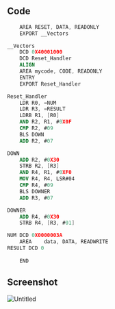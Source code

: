 ## Code

```nasm
	AREA RESET, DATA, READONLY
	EXPORT __Vectors

__Vectors
	DCD 0X40001000
	DCD Reset_Handler
	ALIGN
	AREA mycode, CODE, READONLY
	ENTRY
	EXPORT Reset_Handler

Reset_Handler
	LDR R0, =NUM
	LDR R3, =RESULT
	LDRB R1, [R0]
	AND R2, R1, #0X0F
	CMP R2, #09
	BLS DOWN
	ADD R2, #07

DOWN
	ADD R2, #0X30
	STRB R2, [R3]
	AND R4, R1, #0XF0
	MOV R4, R4, LSR#04
	CMP R4, #09
	BLS DOWNER
	ADD R3, #07

DOWNER
	ADD R4, #0X30
	STRB R4, [R3, #01]

NUM DCD 0X0000003A
	AREA	data, DATA, READWRITE
RESULT DCD 0
	
	END
```

## Screenshot

![Untitled](https://prod-files-secure.s3.us-west-2.amazonaws.com/da3a4f3a-a694-4c1d-bcb4-b25d50a7db8e/c3f90ead-e834-4307-94bf-529021ff57cb/Untitled.png)
